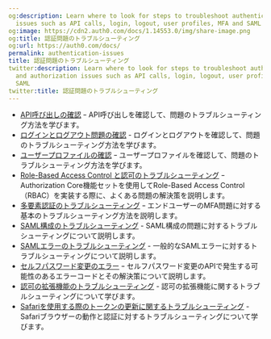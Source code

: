 ```yaml
---
og:description: Learn where to look for steps to troubleshoot authentication and authorization
  issues such as API calls, login, logout, user profiles, MFA and SAML
og:image: https://cdn2.auth0.com/docs/1.14553.0/img/share-image.png
og:title: 認証問題のトラブルシューティング
og:url: https://auth0.com/docs/
permalink: authentication-issues
title: 認証問題のトラブルシューティング
twitter:description: Learn where to look for steps to troubleshoot authentication
  and authorization issues such as API calls, login, logout, user profiles, MFA and
  SAML
twitter:title: 認証問題のトラブルシューティング
---
```


* [API呼び出しの確認](/troubleshoot/troubleshoot-authentication/check-api-calls) ｰ API呼び出しを確認して、問題のトラブルシューティング方法を学びます。
* [ログインとログアウト問題の確認](/troubleshoot/troubleshoot-authentication/check-login-and-logout-issues) - ログインとログアウトを確認して、問題のトラブルシューティング方法を学びます。
* [ユーザープロファイルの確認](/troubleshoot/troubleshoot-authentication/check-user-profiles) ｰ ユーザープロファイルを確認して、問題のトラブルシューティング方法を学びます。
* [Role-Based Access Control と認可のトラブルシューティング](/troubleshoot/troubleshoot-authentication/troubleshoot-rbac-authorization) ｰ Authorization Core機能セットを使用してRole-Based Access Control（RBAC）を実装する際に、よくある問題の解決策を説明します。
* [多要素認証のトラブルシューティング](/troubleshoot/troubleshoot-authentication/troubleshoot-mfa-issues) ｰ エンドユーザーのMFA問題に対する基本のトラブルシューティング方法を説明します。
* [SAML構成のトラブルシューティング](/troubleshoot/troubleshoot-authentication/troubleshoot-saml-configurations) - SAML構成の問題に対するトラブルシューティングについて説明します。
* [SAMLエラーのトラブルシューティング](/troubleshoot/troubleshoot-authentication/saml-errors) - 一般的なSAMLエラーに対するトラブルシューティングについて説明します。
* [セルフパスワード変更のエラー](/troubleshoot/troubleshoot-authentication/self-change-password-errors) ｰ セルフパスワード変更のAPIで発生する可能性のあるエラーコードとその解決策について説明します。
* [認可の拡張機能のトラブルシューティング](/troubleshoot/troubleshoot-authentication/troubleshoot-authorization-extension) - 認可の拡張機能に関するトラブルシューティングについて学びます。
* [Safariを使用する際のトークンの更新に関するトラブルシューティング](/troubleshoot/troubleshoot-authentication/renew-tokens-when-using-safari) - Safariブラウザーの動作と認証に対するトラブルシューティングについて学びます。
